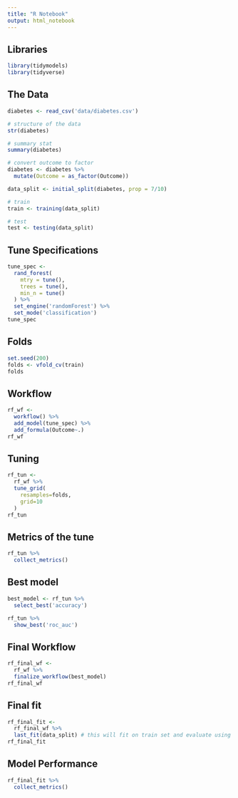 ```yaml
---
title: "R Notebook"
output: html_notebook
---
```


## Libraries

```r
library(tidymodels)
library(tidyverse)
```

## The Data

```r
diabetes <- read_csv('data/diabetes.csv')

# structure of the data
str(diabetes)

# summary stat
summary(diabetes)

# convert outcome to factor
diabetes <- diabetes %>%
  mutate(Outcome = as_factor(Outcome))

data_split <- initial_split(diabetes, prop = 7/10)

# train
train <- training(data_split)

# test
test <- testing(data_split)
```

## Tune Specifications

```r
tune_spec <-
  rand_forest(
    mtry = tune(),
    trees = tune(),
    min_n = tune()
  ) %>%
  set_engine('randomForest') %>%
  set_mode('classification')
tune_spec
```

## Folds

```r
set.seed(200)
folds <- vfold_cv(train)
folds
```

## Workflow

```r
rf_wf <-
  workflow() %>%
  add_model(tune_spec) %>%
  add_formula(Outcome~.)
rf_wf
```

## Tuning

```r
rf_tun <-
  rf_wf %>%
  tune_grid(
    resamples=folds,
    grid=10
  )
rf_tun
```


## Metrics of the tune

```r
rf_tun %>%
  collect_metrics()
```

## Best model

```r
best_model <- rf_tun %>%
  select_best('accuracy')

rf_tun %>%
  show_best('roc_auc')
```


## Final Workflow

```r
rf_final_wf <- 
  rf_wf %>%
  finalize_workflow(best_model)
rf_final_wf
```


## Final fit

```r
rf_final_fit <- 
  rf_final_wf %>%
  last_fit(data_split) # this will fit on train set and evaluate using test
rf_final_fit
```

## Model Performance

```r
rf_final_fit %>%
  collect_metrics()
```

